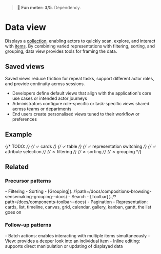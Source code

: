
<Meta of={DataViewStories} />

> 🙂 **Fun meter: 3/5**. Dependency.

# Data view

Displays a [collection](../?path=/docs/concepts-collection--docs), enabling actors to quickly scan, explore, and interact with [items](../?path=/docs/concepts-item--docs).
By combining varied representations with filtering, sorting, and grouping, data view provides tools for framing the data.

## Saved views

Saved views reduce friction for repeat tasks, support different actor roles, and provide continuity across sessions.

- Developers define default views that align with the application's core use cases or intended actor journeys
- Administrators configure role-specific or task-specific views shared across teams or departments
- End users create personalised views tuned to their workflow or preferences

## Example

<Canvas>
  <Story of={DataViewStories.Default} />
</Canvas>

{/* TODO: */}
{/* ✓ cards */}
{/* ✓ table */}
{/* ✓ representation switching */}
{/* ✓ attribute selection */}
{/* ✗ filtering */}
{/* ✗ sorting */}
{/* ✗ grouping */}

## Related
### Precursor patterns
<div>
- Filtering
- Sorting
- [Grouping](../?path=/docs/compositions-browsing-sensemaking-grouping--docs)
- Search
- [Toolbar](../?path=/docs/components-toolbar--docs)
- Pagination
- Representation: cards, list, timeline, canvas, grid, calendar, gallery, kanban, gantt, the list goes on
</div>

### Follow-up patterns
<div>
- Batch actions: enables interacting with multiple items simultaneously
- View: provides a deeper look into an individual item
- Inline editing: supports direct manipulation or updating of displayed data
</div>